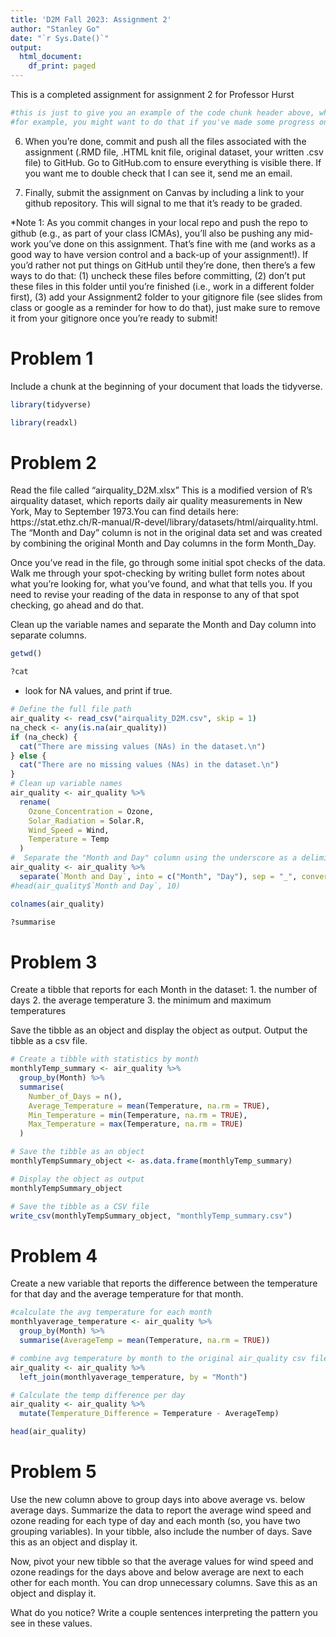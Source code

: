 ```yaml
---
title: 'D2M Fall 2023: Assignment 2'
author: "Stanley Go"
date: "`r Sys.Date()`"
output:
  html_document:
    df_print: paged
---
```


This is a completed assignment for assignment 2 for Professor Hurst

```r
#this is just to give you an example of the code chunk header above, which is only necessary if you're submitting an assignment with code that won't run.
#for example, you might want to do that if you've made some progress on a problem, but aren't able to fully complete it. Rather than submitting nothing, submit what you've done so far. 
```

6. When you're done, commit and push all the files associated with the assignment (.RMD file, .HTML knit file, original dataset, your written .csv file) to GitHub. Go to GitHub.com to ensure everything is visible there. If you want me to double check that I can see it, send me an email. 

7. Finally, submit the assignment on Canvas by including a link to your github repository. This will signal to me that it's ready to be graded. 

*Note 1: As you commit changes in your local repo and push the repo to github (e.g., as part of your class ICMAs), you'll also be pushing any mid-work you've done on this assignment. That's fine with me (and works as a good way to have version control and a back-up of your assignment!). If you'd rather not put things on GitHub until they're done, then there's a few ways to do that: (1) uncheck these files before committing, (2) don't put these files in this folder until you're finished (i.e., work in a different folder first), (3) add your Assignment2 folder to your gitignore file (see slides from class or google as a reminder for how to do that), just make sure to remove it from your gitignore once you're ready to submit!

# Problem 1

Include a chunk at the beginning of your document that loads the tidyverse.
```r
library(tidyverse)

```
```r
library(readxl)
```


# Problem 2

Read the file called "airquality_D2M.xlsx"
This is a modified version of R's airquality dataset, which reports daily air quality measurements in New York, May to September 1973.You can find details here: https://stat.ethz.ch/R-manual/R-devel/library/datasets/html/airquality.html. The "Month and Day" column is not in the original data set and was created by combining the original Month and Day columns in the form Month_Day. 

Once you've read in the file, go through some initial spot checks of the data. Walk me through your spot-checking by writing bullet form notes about what you're looking for, what you've found, and what that tells you. If you need to revise your reading of the data in response to any of that spot checking, go ahead and do that. 

Clean up the variable names and separate the Month and Day column into separate columns. 
```r
getwd()
```

```r
?cat
```
- look for NA values, and print if true. 
```r
# Define the full file path 
air_quality <- read_csv("airquality_D2M.csv", skip = 1)
na_check <- any(is.na(air_quality))
if (na_check) {
  cat("There are missing values (NAs) in the dataset.\n")
} else {
  cat("There are no missing values (NAs) in the dataset.\n")
}
# Clean up variable names
air_quality <- air_quality %>%
  rename(
    Ozone_Concentration = Ozone,
    Solar_Radiation = Solar.R,
    Wind_Speed = Wind,
    Temperature = Temp
  )
#  Separate the "Month and Day" column using the underscore as a delimiter
air_quality <- air_quality %>%
  separate(`Month and Day`, into = c("Month", "Day"), sep = "_", convert = TRUE)
#head(air_quality$`Month and Day`, 10)
```


```r
colnames(air_quality)
```

```r
?summarise
```

# Problem 3

Create a tibble that reports for each Month in the dataset: 
1. the number of days
2. the average temperature
3. the minimum and maximum temperatures

Save the tibble as an object and display the object as output.
Output the tibble as a csv file. 
```r
# Create a tibble with statistics by month
monthlyTemp_summary <- air_quality %>%
  group_by(Month) %>%
  summarise(
    Number_of_Days = n(),
    Average_Temperature = mean(Temperature, na.rm = TRUE),
    Min_Temperature = min(Temperature, na.rm = TRUE),
    Max_Temperature = max(Temperature, na.rm = TRUE)
  )

# Save the tibble as an object
monthlyTempSummary_object <- as.data.frame(monthlyTemp_summary)

# Display the object as output
monthlyTempSummary_object

# Save the tibble as a CSV file
write_csv(monthlyTempSummary_object, "monthlyTemp_summary.csv")
```


# Problem 4

Create a new variable that reports the difference between the temperature for that day and the average temperature for that month. 
```r
#calculate the avg temperature for each month
monthlyaverage_temperature <- air_quality %>%
  group_by(Month) %>%
  summarise(AverageTemp = mean(Temperature, na.rm = TRUE))

# combine avg temperature by month to the original air_quality csv file
air_quality <- air_quality %>%
  left_join(monthlyaverage_temperature, by = "Month")

# Calculate the temp difference per day
air_quality <- air_quality %>%
  mutate(Temperature_Difference = Temperature - AverageTemp)

head(air_quality)
```




# Problem 5

Use the new column above to group days into above average vs. below average days. Summarize the data to report the average wind speed and ozone reading for each type of day and each month (so, you have two grouping variables). In your tibble, also include the number of days. Save this as an object and display it.

Now, pivot your new tibble so that the average values for wind speed and ozone readings for the days above and below average are next to each other for each month. You can drop unnecessary columns. Save this as an object and display it.

What do you notice? Write a couple sentences interpreting the pattern you see in these values. 
```r

```






